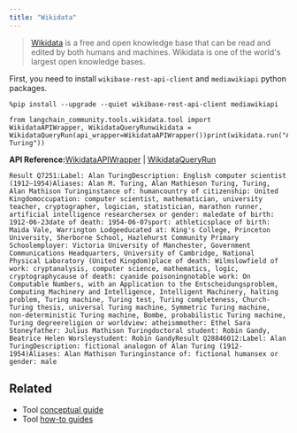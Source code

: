 ```yaml
---
title: "Wikidata"
---
```


> [Wikidata](https://wikidata.org/) is a free and open knowledge base that can be read and edited by both humans and machines. Wikidata is one of the world's largest open knowledge bases.

First, you need to install `wikibase-rest-api-client` and `mediawikiapi` python packages.

```
%pip install --upgrade --quiet wikibase-rest-api-client mediawikiapi
```

```
from langchain_community.tools.wikidata.tool import WikidataAPIWrapper, WikidataQueryRunwikidata = WikidataQueryRun(api_wrapper=WikidataAPIWrapper())print(wikidata.run("Alan Turing"))
```

**API Reference:**[WikidataAPIWrapper](https://python.langchain.com/api_reference/community/utilities/langchain_community.utilities.wikidata.WikidataAPIWrapper.html) | [WikidataQueryRun](https://python.langchain.com/api_reference/community/tools/langchain_community.tools.wikidata.tool.WikidataQueryRun.html)

```
Result Q7251:Label: Alan TuringDescription: English computer scientist (1912–1954)Aliases: Alan M. Turing, Alan Mathieson Turing, Turing, Alan Mathison Turinginstance of: humancountry of citizenship: United Kingdomoccupation: computer scientist, mathematician, university teacher, cryptographer, logician, statistician, marathon runner, artificial intelligence researchersex or gender: maledate of birth: 1912-06-23date of death: 1954-06-07sport: athleticsplace of birth: Maida Vale, Warrington Lodgeeducated at: King's College, Princeton University, Sherborne School, Hazlehurst Community Primary Schoolemployer: Victoria University of Manchester, Government Communications Headquarters, University of Cambridge, National Physical Laboratory (United Kingdom)place of death: Wilmslowfield of work: cryptanalysis, computer science, mathematics, logic, cryptographycause of death: cyanide poisoningnotable work: On Computable Numbers, with an Application to the Entscheidungsproblem, Computing Machinery and Intelligence, Intelligent Machinery, halting problem, Turing machine, Turing test, Turing completeness, Church-Turing thesis, universal Turing machine, Symmetric Turing machine, non-deterministic Turing machine, Bombe, probabilistic Turing machine, Turing degreereligion or worldview: atheismmother: Ethel Sara Stoneyfather: Julius Mathison Turingdoctoral student: Robin Gandy, Beatrice Helen Worsleystudent: Robin GandyResult Q28846012:Label: Alan TuringDescription: fictional analogon of Alan Turing (1912-1954)Aliases: Alan Mathison Turinginstance of: fictional humansex or gender: male
```

## Related

* Tool [conceptual guide](/oss/concepts/tools)
* Tool [how-to guides](/oss/how_to/#tools)
